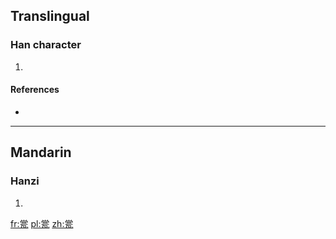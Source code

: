 ==Translingual==

===Han character===
{{Han char|rn=98|rad=瓦|as=08|sn=13|four=90717|canj=FBRMN}}

# {{defn|Han|sort=瓦08}}

====References====
* {{Han ref|kx=0749.360|dkj=21525|dj=1158.150|hdz=21426.180|uh=74FD|ud=29949|bh=DEC2|bd=57026}}

----

==Mandarin==

===Hanzi===
{{cmn-hanzi|pin=[[dàng]] ([[dang4]])|wg=tang<sup>4</sup>}}

# {{defn|lang=cmn|sort=瓦08}}

[[fr:瓽]]
[[pl:瓽]]
[[zh:瓽]]